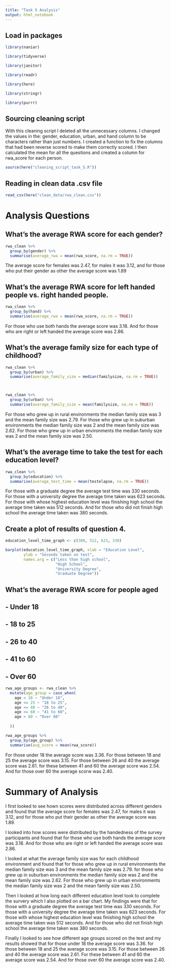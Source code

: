 ```yaml
---
title: "Task 5 Analysis"
output: html_notebook
---
```


## Load in packages

```r
library(naniar)

library(tidyverse)

library(janitor)

library(readr)

library(here)

library(stringr)

library(purrr)
```


## Sourcing cleaning script

With this cleaning script I deleted all the unnecessary columns. I changed the 
values in the: gender, education, urban, and hand column to be characters rather
than just numbers. I created a function to fix the columns that had been 
reverse scored to make them correctly scored. I then calculated the mean for 
all the questions and created a column for rwa_score for each person.

```r
source(here("cleaning_script_task_5.R"))
```

## Reading in clean data .csv file

```r
read_csv(here("clean_data/rwa_clean.csv"))
```


# Analysis Questions

## What’s the average RWA score for each gender?


```r
rwa_clean %>% 
  group_by(gender) %>% 
  summarise(average_rwa = mean(rwa_score, na.rm = TRUE))
```
The average score for females was 2.47, for males it was 3.12, and for those
who put their gender as other the average score was 1.89


## What’s the average RWA score for left handed people vs. right handed people.


```r
rwa_clean %>% 
  group_by(hand) %>% 
  summarise(average_rwa = mean(rwa_score, na.rm = TRUE))
```

For those who use both hands the average score was 3.18. And for those who are 
right or left handed the average score was 2.86.


## What’s the average family size for each type of childhood?

```r
rwa_clean %>% 
  group_by(urban) %>% 
  summarise(average_family_size = median(familysize, na.rm = TRUE))



rwa_clean %>% 
  group_by(urban) %>% 
  summarise(average_family_size = mean(familysize, na.rm = TRUE))
```

For those who grew up in rural environments the median family size was 3 and the
mean family size was 2.79. 
For those who grew up in suburban environments the median family
size was 2 and the mean family size was 2.62.
For those who grew up in urban environments the median family size was 2 and the
mean family size was 2.50.


## What’s the average time to take the test for each education level?

```r
rwa_clean %>% 
  group_by(education) %>% 
  summarise(average_test_time = mean(testelapse, na.rm = TRUE))
```

For those with a graduate degree the average test time was 330 seconds.
For those with a university degree the average time taken was 623 seconds.
For those with whose highest education level was finishing high school the 
average time taken was 512 seconds.
And for those who did not finish high school the average time taken was 380
seconds.



## Create a plot of results of question 4.

```r
education_level_time_graph <- c(380, 512, 623, 330)

barplot(education_level_time_graph, xlab = "Education Level",
        ylab = "Seconds taken on test",
        names.arg = c("Less than high school",
                      "High School",
                      "University Degree",
                      "Graduate Degree"))
```



## What’s the average RWA score for people aged
## - Under 18
## - 18 to 25
## - 26 to 40
## - 41 to 60
## - Over 60

```r
rwa_age_groups <- rwa_clean %>% 
  mutate(age_group = case_when(
    age < 18 ~ "Under 18",
    age <= 25 ~ "18 to 25",
    age <= 40 ~ "26 to 40",
    age <= 60 ~ "41 to 60",
    age > 60 ~ "Over 60"
    
  ))
```


```r
rwa_age_groups %>% 
  group_by(age_group) %>% 
  summarise(avg_score = mean(rwa_score))
```

For those under 18 the average score was 3.36.
For those between 18 and 25 the average score was 3.15.
For those between 26 and 40 the average score was 2.61.
for these between 41 and 60 the average score was 2.54.
And for those over 60 the average scorw was 2.40.


# Summary of Analysis

I first looked to see hown scores were distributed across different genders and
found that the average score for females was 2.47, for males it was 3.12, and 
for those who put their gender as other the average score was 1.89.

I looked into how scores were distributed by the handedness of the survey 
participants and found that for those who use both hands the average score was 
3.18. And for those who are right or left handed the average score was 2.86.

I looked at what the average family size was for each childhood environment and
found that for those who grew up in rural environments the median family size 
was 3 and the mean family size was 2.79. for those who grew up in suburban 
environments the median family size was 2 and the mean family size was 2.62. For 
those who grew up in urban environments the median family size was 2 and the
mean family size was 2.50.


Then I looked at how long each different education level took to complete the 
survery which I also plotted on a bar chart. My findings were that for those 
with a graduate degree the average test time was 330 seconds. For those with a 
university degree the average time taken was 623 seconds. For those with whose 
highest education level was finishing high school the average time taken was 512 
seconds. And for those who did not finish high school the average time taken was 
380 seconds.

Finally I looked to see how different age groups scored on the test and my 
results showed that for those under 18 the average score was 3.36. for those 
between 18 and 25 the average score was 3.15. For those between 26 and 40 the 
average score was 2.61. For these between 41 and 60 the average score was 2.54.
And for those over 60 the average score was 2.40.

